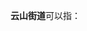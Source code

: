 '''云山街道'''可以指：
{{PRC admin/disambig|22/01/12/001/000|32/07/03/004/000|33/07/81/002/000}}
{{disambig|cat=四字乡级行政区划消歧义}}